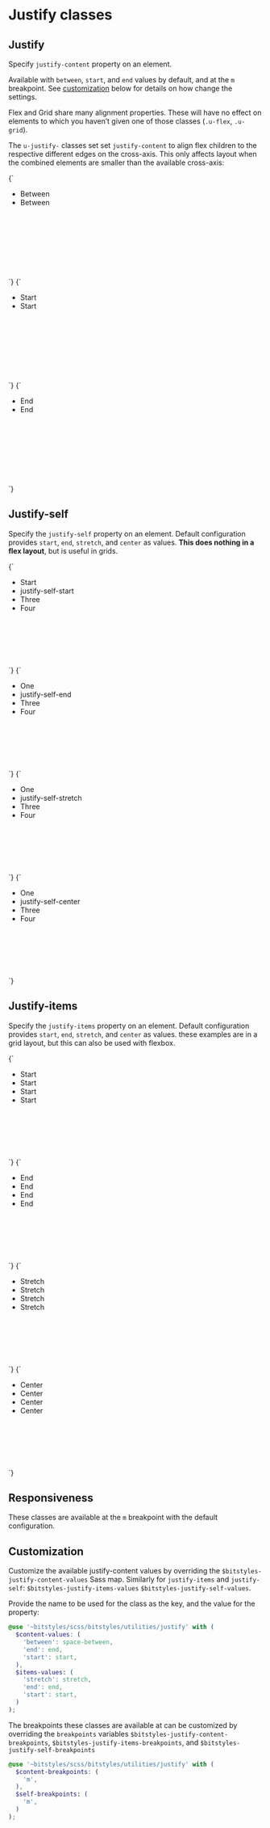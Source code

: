
<Meta title="Utilities/justify" />

# Justify classes

## Justify

Specify `justify-content` property on an element.

Available with `between`, `start`, and `end` values by default, and at the `m` breakpoint. See [customization](#customization) below for details on how change the settings.

Flex and Grid share many alignment properties. These will have no effect on elements to which you haven’t given one of those classes (`.u-flex`, `.u-grid`).

The `u-justify-` classes set set `justify-content` to align flex children to the respective different edges on the cross-axis. This only affects layout when the combined elements are smaller than the available cross-axis:

<Canvas isColumn>
  <Story name="justify-between">
    {`
      <ul class="a-list-reset u-flex u-justify-between u-fg-white" style="min-height:10rem;">
        <li class="a-card u-margin-m u-bg-gray-dark">
          Between
        </li>
        <li class="a-card u-margin-m u-bg-gray-dark">
          Between
        </li>
      </ul>
    `}
  </Story>
  <Story name="justify-start">
    {`
      <ul class="a-list-reset u-flex u-justify-start u-fg-white" style="min-height:10rem;">
        <li class="a-card u-margin-m u-bg-gray-dark">
          Start
        </li>
        <li class="a-card u-margin-m u-bg-gray-dark">
          Start
        </li>
      </ul>
    `}
  </Story>
  <Story name="justify-end">
    {`
      <ul class="a-list-reset u-flex u-justify-end u-fg-white" style="min-height:10rem;">
        <li class="a-card u-margin-m u-bg-gray-dark">
          End
        </li>
        <li class="a-card u-bg-gray-dark">
          End
        </li>
      </ul>
    `}
  </Story>
</Canvas>

## Justify-self

Specify the `justify-self` property on an element. Default configuration provides `start`, `end`, `stretch`, and `center` as values. **This does nothing in a flex layout**, but is useful in grids.

<Canvas>
  <Story name="justify-self-start">
    {`
      <ul class="a-list-reset u-grid u-grid-cols-2 u-gap-l u-fg-white" style="min-height:10rem;">
        <li class="a-card u-bg-gray-dark">
          Start
        </li>
        <li class="u-justify-self-start a-card u-bg-gray-dark">
          justify-self-start
        </li>
        <li class="a-card u-bg-gray-dark">
          Three
        </li>
        <li class="a-card u-bg-gray-dark">
          Four
        </li>
      </ul>
    `}
  </Story>
</Canvas>

<Canvas>
  <Story name="justify-self-end">
    {`
      <ul class="a-list-reset u-grid u-grid-cols-2 u-gap-l u-fg-white" style="min-height:10rem;">
        <li class="a-card u-bg-gray-dark">
          One
        </li>
        <li class="u-justify-self-end a-card u-bg-gray-dark">
          justify-self-end
        </li>
        <li class="a-card u-bg-gray-dark">
          Three
        </li>
        <li class="a-card u-bg-gray-dark">
          Four
        </li>
      </ul>
    `}
  </Story>
</Canvas>

<Canvas>
  <Story name="justify-self-stretch">
    {`
      <ul class="a-list-reset u-grid u-grid-cols-2 u-gap-l u-fg-white" style="min-height:10rem;">
        <li class="a-card u-bg-gray-dark">
          One
        </li>
        <li class="u-justify-self-stretch a-card u-bg-gray-dark">
          justify-self-stretch
        </li>
        <li class="a-card u-bg-gray-dark">
          Three
        </li>
        <li class="a-card u-bg-gray-dark">
          Four
        </li>
      </ul>
    `}
  </Story>
</Canvas>

<Canvas>
  <Story name="justify-self-center">
    {`
      <ul class="a-list-reset u-grid u-grid-cols-2 u-gap-l u-fg-white" style="min-height:10rem;">
        <li class="a-card u-bg-gray-dark">
          One
        </li>
        <li class="u-justify-self-center a-card u-bg-gray-dark">
          justify-self-center
        </li>
        <li class="a-card u-bg-gray-dark">
          Three
        </li>
        <li class="a-card u-bg-gray-dark">
          Four
        </li>
      </ul>
    `}
  </Story>
</Canvas>

## Justify-items

Specify the `justify-items` property on an element. Default configuration provides `start`, `end`, `stretch`, and `center` as values. these examples are in a grid layout, but this can also be used with flexbox.

<Canvas>
  <Story name="justify-items-start">
    {`
      <ul class="a-list-reset u-grid u-grid-cols-2 u-gap-l u-fg-white u-justify-items-start" style="min-height:10rem;">
        <li class="a-card u-bg-gray-dark">
          Start
        </li>
        <li class="a-card u-bg-gray-dark">
          Start
        </li>
        <li class="a-card u-bg-gray-dark">
          Start
        </li>
        <li class="a-card u-bg-gray-dark">
          Start
        </li>
      </ul>
    `}
  </Story>
</Canvas>

<Canvas>
  <Story name="justify-items-end">
    {`
      <ul class="a-list-reset u-grid u-grid-cols-2 u-justify-items-end u-gap-l u-fg-white" style="min-height:10rem;">
        <li class="a-card u-bg-gray-dark">
          End
        </li>
        <li class="a-card u-bg-gray-dark">
          End
        </li>
        <li class="a-card u-bg-gray-dark">
          End
        </li>
        <li class="a-card u-bg-gray-dark">
          End
        </li>
      </ul>
    `}
  </Story>
</Canvas>

<Canvas>
  <Story name="justify-items-stretch">
    {`
      <ul class="a-list-reset u-grid u-grid-cols-2 u-justify-items-stretch u-gap-l u-fg-white" style="min-height:10rem;">
        <li class="a-card u-bg-gray-dark">
          Stretch
        </li>
        <li class="a-card u-bg-gray-dark">
          Stretch
        </li>
        <li class="a-card u-bg-gray-dark">
          Stretch
        </li>
        <li class="a-card u-bg-gray-dark">
          Stretch
        </li>
      </ul>
    `}
  </Story>
</Canvas>

<Canvas>
  <Story name="justify-items-center">
    {`
      <ul class="a-list-reset u-grid u-grid-cols-2 u-justify-items-center u-gap-l u-fg-white" style="min-height:10rem;">
        <li class="a-card u-bg-gray-dark">
          Center
        </li>
        <li class="a-card u-bg-gray-dark">
          Center
        </li>
        <li class="a-card u-bg-gray-dark">
          Center
        </li>
        <li class="a-card u-bg-gray-dark">
          Center
        </li>
      </ul>
    `}
  </Story>
</Canvas>

## Responsiveness

These classes are available at the `m` breakpoint with the default configuration.

## Customization

Customize the available justify-content values by overriding the `$bitstyles-justify-content-values` Sass map. Similarly for `justify-items` and `justify-self`: `$bitstyles-justify-items-values` `$bitstyles-justify-self-values`.

Provide the name to be used for the class as the key, and the value for the property:

```scss
@use '~bitstyles/scss/bitstyles/utilities/justify' with (
  $content-values: (
    'between': space-between,
    'end': end,
    'start': start,
  ),
  $items-values: (
    'stretch': stretch,
    'end': end,
    'start': start,
  )
);
```

The breakpoints these classes are available at can be customized by overriding the `breakpoints` variables `$bitstyles-justify-content-breakpoints`, `$bitstyles-justify-items-breakpoints`, and `$bitstyles-justify-self-breakpoints`

```scss
@use '~bitstyles/scss/bitstyles/utilities/justify' with (
  $content-breakpoints: (
    'm',
  ),
  $self-breakpoints: (
    'm',
  )
);
```
